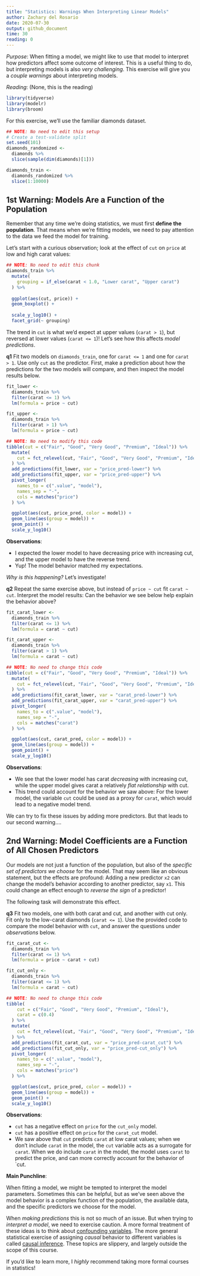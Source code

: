```yaml
---
title: "Statistics: Warnings When Interpreting Linear Models"
author: Zachary del Rosario
date: 2020-07-30
output: github_document
time: 30
reading: 0
---
```


*Purpose*: When fitting a model, we might like to use that model to interpret how predictors affect some outcome of interest. This is a useful thing to do, but interpreting models is also *very challenging*. This exercise will give you a *couple warnings* about interpreting models.

*Reading*: (None, this is the reading)

```r
library(tidyverse)
library(modelr)
library(broom)
```

For this exercise, we'll use the familiar diamonds dataset.

```r
## NOTE: No need to edit this setup
# Create a test-validate split
set.seed(101)
diamonds_randomized <-
  diamonds %>%
  slice(sample(dim(diamonds)[1]))

diamonds_train <-
  diamonds_randomized %>%
  slice(1:10000)
```

## 1st Warning: Models Are a Function of the Population

Remember that any time we're doing statistics, we must first **define the population**. That means when we're fitting models, we need to pay attention to the data we feed the model for training.

Let's start with a curious observation; look at the effect of `cut` on `price` at low and high carat values:

```r
## NOTE: No need to edit this chunk
diamonds_train %>% 
  mutate(
    grouping = if_else(carat < 1.0, "Lower carat", "Upper carat")
  ) %>% 
  
  ggplot(aes(cut, price)) +
  geom_boxplot() +
  
  scale_y_log10() +
  facet_grid(~ grouping)
```

The trend in `cut` is what we'd expect at upper values (`carat > 1`), but reversed at lower values (`carat <= 1`)! Let's see how this affects *model predictions*.

__q1__ Fit two models on `diamonds_train`, one for `carat <= 1` and one for `carat > 1`. Use only `cut` as the predictor. First, make a prediction about how the predictions for the two models will compare, and then inspect the model results below.

```r
fit_lower <- 
  diamonds_train %>% 
  filter(carat <= 1) %>% 
  lm(formula = price ~ cut)

fit_upper <- 
  diamonds_train %>% 
  filter(carat > 1) %>% 
  lm(formula = price ~ cut)

## NOTE: No need to modify this code
tibble(cut = c("Fair", "Good", "Very Good", "Premium", "Ideal")) %>% 
  mutate(
    cut = fct_relevel(cut, "Fair", "Good", "Very Good", "Premium", "Ideal")
  ) %>% 
  add_predictions(fit_lower, var = "price_pred-lower") %>%
  add_predictions(fit_upper, var = "price_pred-upper") %>%
  pivot_longer(
    names_to = c(".value", "model"),
    names_sep = "-",
    cols = matches("price")
  ) %>%

  ggplot(aes(cut, price_pred, color = model)) +
  geom_line(aes(group = model)) +
  geom_point() +
  scale_y_log10()
```

**Observations**:

- I expected the lower model to have decreasing price with increasing cut, and the upper model to have the reverse trend.
- Yup! The model behavior matched my expectations.

*Why is this happening?* Let's investigate!

__q2__ Repeat the same exercise above, but instead of `price ~ cut` fit `carat ~ cut`. Interpret the model results: Can the behavior we see below help explain the behavior above?

```r
fit_carat_lower <- 
  diamonds_train %>% 
  filter(carat <= 1) %>% 
  lm(formula = carat ~ cut)

fit_carat_upper <- 
  diamonds_train %>% 
  filter(carat > 1) %>% 
  lm(formula = carat ~ cut)

## NOTE: No need to change this code
tibble(cut = c("Fair", "Good", "Very Good", "Premium", "Ideal")) %>% 
  mutate(
    cut = fct_relevel(cut, "Fair", "Good", "Very Good", "Premium", "Ideal")
  ) %>% 
  add_predictions(fit_carat_lower, var = "carat_pred-lower") %>%
  add_predictions(fit_carat_upper, var = "carat_pred-upper") %>%
  pivot_longer(
    names_to = c(".value", "model"),
    names_sep = "-",
    cols = matches("carat")
  ) %>%

  ggplot(aes(cut, carat_pred, color = model)) +
  geom_line(aes(group = model)) +
  geom_point() +
  scale_y_log10()
```

**Observations**:

- We see that the lower model has carat *decreasing* with increasing cut, while the upper model gives carat a relatively *flat relationship* with cut.
- This trend could account for the behavior we saw above: For the lower model, the variable `cut` could be used as a proxy for `carat`, which would lead to a negative model trend.

We can try to fix these issues by adding more predictors. But that leads to our second warning....

## 2nd Warning: Model Coefficients are a Function of All Chosen Predictors

Our models are not just a function of the population, but also of the *specific set of predictors we choose* for the model. That may seem like an obvious statement, but the effects are profound: Adding a new predictor `x2` can change the model's behavior according to another predictor, say `x1`. This could change an effect enough to *reverse the sign* of a predictor!

The following task will demonstrate this effect.

__q3__ Fit two models, one with both carat and cut, and another with cut only. Fit only to the low-carat diamonds (`carat <= 1`). Use the provided code to compare the model behavior with `cut`, and answer the questions under *observations* below.

```r
fit_carat_cut <- 
  diamonds_train %>% 
  filter(carat <= 1) %>% 
  lm(formula = price ~ carat + cut)

fit_cut_only <- 
  diamonds_train %>% 
  filter(carat <= 1) %>% 
  lm(formula = carat ~ cut)

## NOTE: No need to change this code
tibble(
    cut = c("Fair", "Good", "Very Good", "Premium", "Ideal"),
    carat = c(0.4)
  ) %>% 
  mutate(
    cut = fct_relevel(cut, "Fair", "Good", "Very Good", "Premium", "Ideal")
  ) %>% 
  add_predictions(fit_carat_cut, var = "price_pred-carat_cut") %>%
  add_predictions(fit_cut_only, var = "price_pred-cut_only") %>%
  pivot_longer(
    names_to = c(".value", "model"),
    names_sep = "-",
    cols = matches("price")
  ) %>%

  ggplot(aes(cut, price_pred, color = model)) +
  geom_line(aes(group = model)) +
  geom_point() +
  scale_y_log10()
```

**Observations**:

- `cut` has a negative effect on `price` for the `cut_only` model.
- `cut` has a positive effect on `price` for the `carat_cut` model.
- We saw above that `cut` predicts `carat` at low carat values; when we don't include `carat` in the model, the `cut` variable acts as a surrogate for `carat`. When we do include `carat` in the model, the model uses `carat` to predict the price, and can more correctly account for the behavior of `cut.

**Main Punchline**:

When fitting a model, we might be tempted to interpret the model parameters. Sometimes this can be helpful, but as we've seen above the model behavior is a complex function of the population, the available data, and the specific predictors we choose for the model.

When *making predictions* this is not so much of an issue. But when trying to *interpret a model*, we need to exercise caution. A more formal treatment of these ideas is to think about [confounding variables](https://en.wikipedia.org/wiki/Confounding). The more general statistical exercise of assigning *causal* behavior to different variables is called [causal inference](https://en.wikipedia.org/wiki/Causal_inference). These topics are slippery, and largely outside the scope of this course.

If you'd like to learn more, I *highly* recommend taking more formal courses in statistics!

<!-- include-exit-ticket -->
